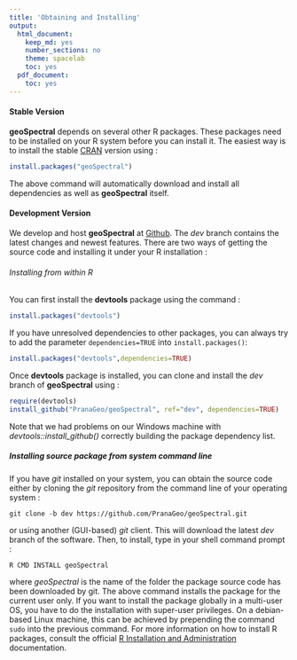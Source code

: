 ```yaml
---
title: 'Obtaining and Installing'
output:
  html_document:
    keep_md: yes
    number_sections: no
    theme: spacelab
    toc: yes
  pdf_document:
    toc: yes
---
```


#### Stable Version
**geoSpectral** depends on several other R packages. These packages need to be installed on your R system before you can install it. The easiest way is to install the stable [CRAN](https://cran.r-project.org/web/packages/geoSpectral/index.html) version using :
```r
install.packages("geoSpectral")
```

The above command will automatically download and install all dependencies as well as **geoSpectral** itself. 

#### Development Version
We develop and host **geoSpectral** at [Github](https://github.com/PranaGeo/geoSpectral). The *dev* branch contains the latest changes and newest features. There are two ways of getting the source code and installing it under your R installation :

###### Installing from within R
You can first install the **devtools** package using the command :
```r
install.packages("devtools")
```

If you have unresolved dependencies to other packages, you can always try to add the parameter `dependencies=TRUE` into `install.packages()`:
```r
install.packages("devtools",dependencies=TRUE)
```

Once **devtools** package is installed, you can clone and install the *dev* branch of  **geoSpectral** using  :
```r
require(devtools)
install_github("PranaGeo/geoSpectral", ref="dev", dependencies=TRUE)
```

Note that we had problems on our Windows machine with *devtools::install_github()* correctly building the package dependency list. 

##### Installing source package from system command line
If you have *git* installed on your system, you can obtain the source code either by cloning the *git* repository from the command line of your operating system :
```
git clone -b dev https://github.com/PranaGeo/geoSpectral.git
```
or using another (GUI-based) *git* client. This will download the latest *dev* branch of the software. Then, to install, type in your shell command prompt :
```
R CMD INSTALL geoSpectral
```

where *geoSpectral* is the name of the folder the package source code has been downloaded by git. The above command installs the package for the current user only. If you want to install the package globally in a multi-user OS, you have to do the installation with super-user privileges. On a debian-based Linux machine, this can be achieved by prepending the command `sudo` into the previous command. For more information on how to install R packages, consult the official [R Installation and Administration](http://cran.r-project.org/doc/manuals/r-release/R-admin.html#Installing-packages) documentation.
